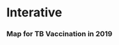 # Interative
<h3>Map for TB Vaccination in 2019</h3>
<!-- Load d3.js -->
<script src="https://d3js.org/d3.v5.min.js"></script>
<script src="https://d3js.org/d3-scale-chromatic.v1.min.js"></script>
<script src="https://d3js.org/d3-geo-projection.v3.min.js"></script>
<script src="https://cdnjs.cloudflare.com/ajax/libs/d3-legend/2.25.6/d3-legend.min.js"></script>

<!-- Create an element where the map will take place -->
<div id="tooltip"></div>
<svg id="map"></svg>


<script>
var margin = {top: 20, right: 10, bottom: 40, left: 100},
    width = 600 - margin.left - margin.right,
       height = 400 - margin.top - margin.bottom;

var svg = d3.select("svg")
 .attr("width", width + margin.left + margin.right)
    .attr("height", height + margin.top + margin.bottom)
    .append("g")
    .attr("transform",
          "translate(" + margin.left + "," + margin.top + ")");

var tooltip = d3.select("#tooltip")
.style("opacity", 0)
.attr("class", "tooltip")
.style("background-color", "white")
.style("border", "solid")
.style("border-width", "1px")
.style("border-radius", "5px")
.style("padding", "5px")
.style("position", "absolute")
 
var projection = d3.geoMercator()
  .scale(70)
  .center([0,20])
  .translate([width / 2 - margin.left, height / 2]);

var data = d3.map();
var domain = [20, 40, 60, 80]
var labels = ["<20", "20~40", "40~60", "60~80", "80~100"]
var range = d3.schemeBlues[5]
var colorScale = d3.scaleThreshold()
  .domain(domain)
  .range(range);


var promises = []
promises.push(d3.json("https://raw.githubusercontent.com/holtzy/D3-graph-gallery/master/DATA/world.geojson"))
promises.push(d3.csv("https://raw.githubusercontent.com/yichuang25/EDAV_Published_Data/main/vaccine_no_na.csv", function(d) { data.set(d.iso3, +d.X2021); }))


myDataPromises = Promise.all(promises).then(function(topo) {

	
	let mouseOver = function(d) {
    	d3.selectAll(".topo")
    		
      		.transition()
      		.duration(200)
      		.style("opacity", .5)
      		
    	d3.select(this)
    		.transition()
      		.duration(200)
      		.style("opacity", 1)
      		.style("stroke", "black")
      
      	d.total = data.get(d.id) || 0;
      	
      	tooltip
          	.style("opacity", 0.8)
          	.html(d.id + ": " + d3.format(",.2r")(d.total))
          	.style("left", (d3.event.pageX) + "px")		
          	.style("top", (d3.event.pageY - 28) + "px");
          	
        d3.select("#annotation")
    	.style("opacity", 0) 	
        
  }

  let mouseLeave = function(d) {
    d3.selectAll(".topo")
      .transition()
      .duration(200)
      .style("opacity", .7)
      
    d3.selectAll(".topo")
      .transition()
      .duration(200)
      .style("stroke", "transparent")
      
    d3.select("#annotation")
    	.style("opacity", 1)
      
    tooltip
          .style("opacity", 0)
  }

	var topo = topo[0]

  	svg.append("g")
    	.selectAll("path")
    	
    	.data(topo.features)
    	.enter()
    	.append("path")
    	.attr("class", "topo")
      	.attr("d", d3.geoPath()
        	.projection(projection)
      	)
      	.attr("fill", function (d) {
        	d.total = data.get(d.id) || 0;
        	return colorScale(d.total);
      	})
      	.style("opacity", .7)
      .on("mouseover", mouseOver )
      .on("mouseleave", mouseLeave )
      
      
  var legend_x = width - margin.left
  var legend_y = height - 100
  svg.append("g")
		.attr("class", "legendQuant")
		.attr("transform", "translate(" + legend_x + "," + legend_y+")");

	var legend = d3.legendColor()
    	.labels(labels)
    	.title("Population")
    	.scale(colorScale)
    
    
  svg.select(".legendQuant")
	  .call(legend);
    })
</script>